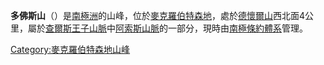 {{Coord|70|8|S|64|59|E|source:GNIS|display=title}}

'''多佛斯山'''（{{lang-en|Mount Dovers}}）是[[南極洲|南極洲]]的山峰，位於[[麥克羅伯特森地|麥克羅伯特森地]]，處於[[德懷爾山|德懷爾山]]西北面4公里，屬於[[查爾斯王子山脈|查爾斯王子山脈]]中[[阿索斯山脈|阿索斯山脈]]的一部分，現時由[[南極條約體系|南極條約體系]]管理。

{{DEFAULTSORT:Mount Dovers}}
[[Category:麥克羅伯特森地山峰|Category:麥克羅伯特森地山峰]]


{{MacRobertsonLand-geo-stub}}